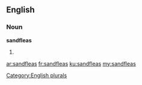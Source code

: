 ==English==

===Noun===
'''sandfleas'''

# {{plural of|sandflea}}

[[Category:English plurals]]

[[ar:sandfleas]]
[[fr:sandfleas]]
[[ku:sandfleas]]
[[my:sandfleas]]
